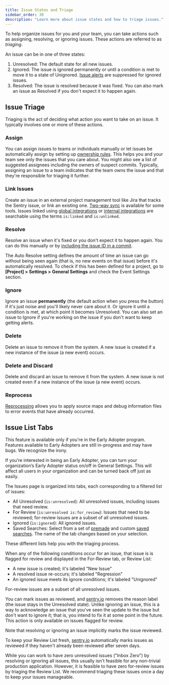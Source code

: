 ```yaml
---
title: Issue States and Triage
sidebar_order: 30
description: "Learn more about issue states and how to triage issues."
---
```


To help organize issues for you and your team, you can take actions such as assigning, resolving, or ignoring issues. These actions are referred to as _triaging_.

An issue can be in one of three states:

1. Unresolved: The default state for all new issues.
2. Ignored: The issue is ignored permanently or until a condition is met to move it to a state of Unignored. [Issue alerts](/product/alerts-notifications/issue-alerts/) are suppressed for ignored issues.
3. Resolved: The issue is resolved because it was fixed. You can also mark an issue as Resolved if you don't expect it to happen again.

## Issue Triage

Triaging is the act of deciding what action you want to take on an issue. It typically involves one or more of these actions.

### Assign

You can assign issues to teams or individuals manually or let issues be automatically assign by setting up [ownership rules](/product/issues/issue-owners/). This helps you and your team see only the issues that you care about. You might also see a list of suggested assignees including the owners of suspect commits. Typically, assigning an issue to a team indicates that the team owns the issue and that they're responsible for triaging it further.

### Link Issues

Create an issue in an external project management tool like Jira that tracks the Sentry issue, or link an existing one. [Two-way sync](/product/sentry-basics/guides/getting-started/#33-issue-tracking) is available for some tools. Issues linked using [global integrations](/product/integrations/integration-platform/#public-integrations) or [internal integrations](/product/integrations/integration-platform/#internal-integrations) are searchable using the terms `is:linked` and `is:unlinked`.

### Resolve

Resolve an issue when it's fixed or you don't expect it to happen again. You can do this manually or by [including the issue ID in a commit](/product/integrations/gitlab/#resolve-via-commit-or-pull-request).
<Note>

The Auto Resolve setting defines the amount of time an issue can go without being seen again (that is, no new events on that issue) before it's automatically resolved. To check if this has been defined for a project, go to **[Project] > Settings > General Settings** and check the Event Settings section.

</Note>

### Ignore

Ignore an issue **permanently** (the default action when you press the button) if it's just noise and you'll likely never care about it. Or ignore it until a condition is met, at which point it becomes Unresolved. You can also set an issue to Ignore if you're working on the issue if you don't want to keep getting alerts.

### Delete

Delete an issue to remove it from the system. A new issue is created if a new instance of the issue (a new event) occurs.

### Delete and Discard

Delete and discard an issue to remove it from the system. A new issue is not created even if a new instance of the issue (a new event) occurs.

### Reprocess

[Reprocessing](/product/issues/reprocessing/) allows you to apply source maps and debug information files to error events that have already occurred.

## Issue List Tabs

<Note>

This feature is available only if you're in the Early Adopter program. Features available to Early Adopters are still in-progress and may have bugs. We recognize the irony.

If you’re interested in being an Early Adopter, you can turn your organization’s Early Adopter status on/off in General Settings. This will affect all users in your organization and can be turned back off just as easily.

</Note>

The Issues page is organized into tabs, each corresponding to a filtered list of issues:

- All Unresolved (`is:unresolved`): All unresolved issues, including issues that need review.
- For Review (`is:unresolved is:for_review`): Issues that need to be reviewed; for-review issues are a subset of all unresolved issues.
- Ignored (`is:ignored`): All ignored issues.
- Saved Searches: Select from a set of [premade](/product/sentry-basics/search/#premade-searches) and custom [saved searches](/product/sentry-basics/search/#organization-wide-saved-searches). The name of the tab changes based on your selection.

These different lists help you with the triaging process.

When any of the following conditions occur for an issue, that issue is is flagged for review and displayed in the For-Review tab, or Review List:

- A new issue is created; it's labeled "New Issue"
- A resolved issue re-occurs; it's labeled "Regression"
- An ignored issue meets its ignore conditions; it's labeled "Unignored"

For-review issues are a subset of all unresolved issues.

You can mark issues as reviewed, and [sentry.io](https://sentry.io) removes the reason label (the issue stays in the Unresolved state). Unlike ignoring an issue, this is a way to acknowledge an issue that you've seen the update to the issue but don't want to ignore it; that is, you intend to fix it at some point in the future. This action is only available on issues flagged for review.

Note that resolving or ignoring an issue implicitly marks the issue reviewed.

To keep your Review List fresh, [sentry.io](https://sentry.io) automatically marks issues as reviewed if they haven't already been reviewed after seven days.

While you can work to have zero unresolved issues ("Inbox Zero") by resolving or ignoring all issues, this usually isn't feasible for any non-trivial production application. However, it is feasible to have zero for-review issues by triaging the Review List. We recommend triaging these issues once a day to keep your issues manageable.
